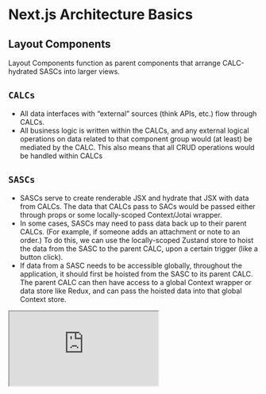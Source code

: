 
# Next.js Architecture Basics

## Layout Components

Layout Components function as parent components that arrange CALC-hydrated SASCs into larger views.

## `CALCs`

- All data interfaces with “external” sources (think APIs, etc.) flow through CALCs.
- All business logic is written within the CALCs, and any external logical operations on data related to that component group would (at least) be mediated by the CALC. This also means that all CRUD operations would be handled within CALCs

## `SASCs`

- SASCs serve to create renderable JSX and hydrate that JSX with data from CALCs. The data that CALCs pass to SACs would be passed either through props or some locally-scoped Context/Jotai wrapper.
- In some cases, SASCs may need to pass data back up to their parent CALCs. (For example, if someone adds an attachment or note to an order.) To do this, we can use the locally-scoped Zustand store to hoist the data from the SASC to the parent CALC, upon a certain trigger (like a button click).
- If data from a SASC needs to be accessible globally, throughout the application, it should first be hoisted from the SASC to its parent CALC. The parent CALC can then have access to a global Context wrapper or data store like Redux, and can pass the hoisted data into that global Context store.

<Bleed>
  <div
    style={{
      left: 0,
      width: "100%",
      height: 0,
      position: "relative",
      paddingBottom: "75%",
    }}
  >
    <iframe
      src="https://lucid.app/documents/embeddedchart/d7bfd07a-2a45-47d2-9ac0-cbb335635562?invitationId=inv_ec00bed2-e79a-4586-9de9-cb878a110223#"
      style={{
        top: 0,
        left: 0,
        position: "absolute",
        width: `100%`,
        height: `100%`,
        border: 0,
      }}
      allowfullscreen
    ></iframe>
  </div>
</Bleed>
